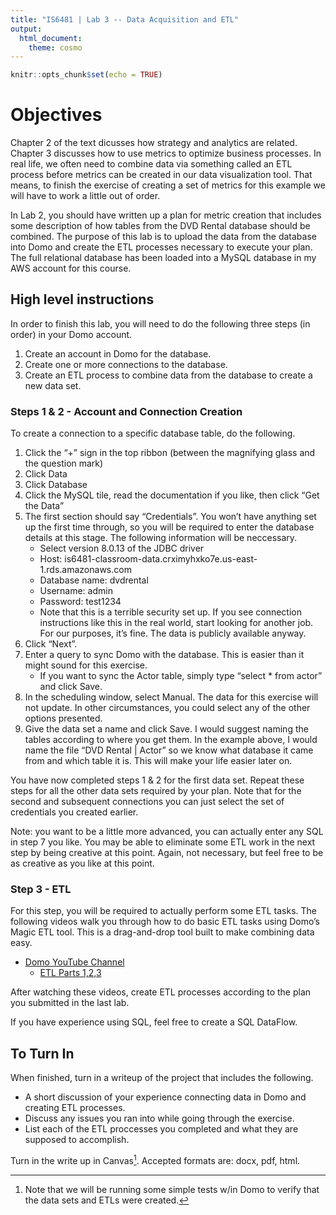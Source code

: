 ```yaml
---
title: "IS6481 | Lab 3 -- Data Acquisition and ETL"
output:
  html_document:
    theme: cosmo
---
```


```r
knitr::opts_chunk$set(echo = TRUE)
```

# Objectives
Chapter 2 of the text dicusses how strategy and analytics are related. Chapter 3 discusses how to use metrics to optimize business processes. In real life, we often need to combine data via something called an ETL process before metrics can be created in our data visualization tool. That means, to finish the exercise of creating a set of metrics for this example we will have to work a little out of order.

In Lab 2, you should have written up a plan for metric creation that includes some description of how tables from the DVD Rental database should be combined. The purpose of this lab is to upload the data from the database into Domo and create the ETL processes necessary to execute your plan. The full relational database has been loaded into a MySQL database in my AWS account for this course.

## High level instructions

In order to finish this lab, you will need to do the following three steps (in order) in your Domo account.

1. Create an account in Domo for the database.
2. Create one or more connections to the database.
3. Create an ETL process to combine data from the database to create a new data set.

### Steps 1 & 2 - Account and Connection Creation
To create a connection to a specific database table, do the following.

1. Click the "+" sign in the top ribbon (between the magnifying glass and the question mark)
2. Click Data
3. Click Database
4. Click the MySQL tile, read the documentation if you like, then click "Get the Data"
5. The first section should say "Credentials". You won't have anything set up the first time through, so you will be required to enter the database details at this stage. The following information will be neccessary.
    * Select version 8.0.13 of the JDBC driver
    * Host: is6481-classroom-data.crximyhxko7e.us-east-1.rds.amazonaws.com
    * Database name: dvdrental
    * Username: admin
    * Password: test1234
    * Note that this is a terrible security set up. If you see connection instructions like this in the real world, start looking for another job. For our purposes, it's fine. The data is publicly available anyway.
6. Click "Next".
7. Enter a query to sync Domo with the database. This is easier than it might sound for this exercise.
    * If you want to sync the Actor table, simply type "select * from actor" and click Save.
8. In the scheduling window, select Manual. The data for this exercise will not update. In other circumstances, you could select any of the other options presented.
9. Give the data set a name and click Save. I would suggest naming the tables according to where you get them. In the example above, I would name the file "DVD Rental | Actor" so we know what database it came from and which table it is. This will make your life easier later on.
 
You have now completed steps 1 & 2 for the first data set. Repeat these steps for all the other data sets required by your plan. Note that for the second and subsequent connections you can just select the set of credentials you created earlier.

Note: you want to be a little more advanced, you can actually enter any SQL in step 7 you like. You may be able to eliminate some ETL work in the next step by being creative at this point. Again, not necessary, but feel free to be as creative as you like at this point.

### Step 3 - ETL
For this step, you will be required to actually perform some ETL tasks. The following videos walk you through how to do basic ETL tasks using Domo's Magic ETL tool. This is a drag-and-drop tool built to make combining data easy.

* [Domo YouTube Channel](https://www.youtube.com/channel/UCLhtrgF6h4PP44nVRfSIovA) 
    * [ETL Parts 1,2,3](https://www.youtube.com/watch?v=xjqpW94Nq28&t=1s)

After watching these videos, create ETL processes according to the plan you submitted in the last lab.

If you have experience using SQL, feel free to create a SQL DataFlow.

## To Turn In
When finished, turn in a writeup of the project that includes the following.

* A short discussion of your experience connecting data in Domo and creating ETL processes.
* Discuss any issues you ran into while going through the exercise.
* List each of the ETL proccesses you completed and what they are supposed to accomplish.

Turn in the write up in Canvas^[Note that we will be running some simple tests w/in Domo to verify that the data sets and ETLs were created.]. Accepted formats are: docx, pdf, html.